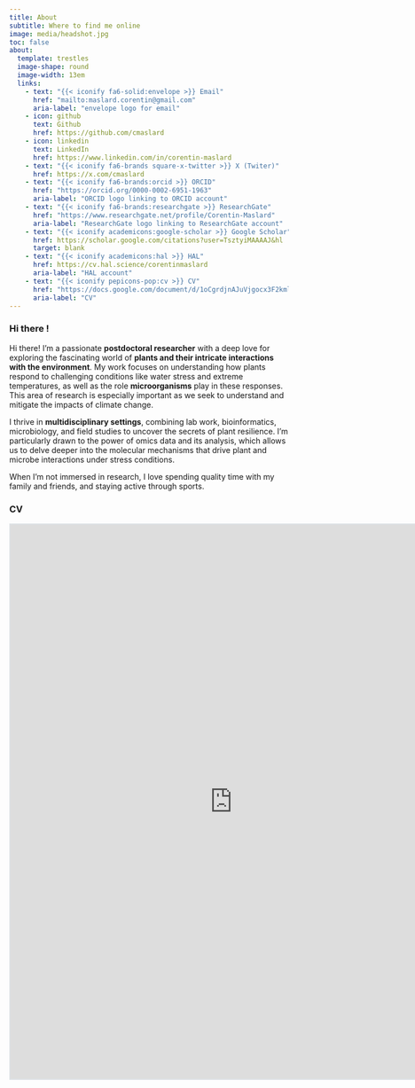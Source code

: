 ---
title: About
subtitle: Where to find me online
image: media/headshot.jpg
toc: false
about: 
  template: trestles
  image-shape: round
  image-width: 13em
  links:
    - text: "{{< iconify fa6-solid:envelope >}} Email"
      href: "mailto:maslard.corentin@gmail.com"
      aria-label: "envelope logo for email"
    - icon: github
      text: Github
      href: https://github.com/cmaslard
    - icon: linkedin
      text: LinkedIn
      href: https://www.linkedin.com/in/corentin-maslard
    - text: "{{< iconify fa6-brands square-x-twitter >}} X (Twiter)"
      href: https://x.com/cmaslard
    - text: "{{< iconify fa6-brands:orcid >}} ORCID"
      href: "https://orcid.org/0000-0002-6951-1963"
      aria-label: "ORCID logo linking to ORCID account"
    - text: "{{< iconify fa6-brands:researchgate >}} ResearchGate"
      href: "https://www.researchgate.net/profile/Corentin-Maslard"
      aria-label: "ResearchGate logo linking to ResearchGate account"
    - text: "{{< iconify academicons:google-scholar >}} Google Scholar"
      href: https://scholar.google.com/citations?user=TsztyiMAAAAJ&hl
      target: blank
    - text: "{{< iconify academicons:hal >}} HAL"
      href: https://cv.hal.science/corentinmaslard
      aria-label: "HAL account"
    - text: "{{< iconify pepicons-pop:cv >}} CV"
      href: "https://docs.google.com/document/d/1oCgrdjnAJuVjgocx3F2kmlbJxlqa6uWrSgqm5fWRhpA/edit?usp=sharing"
      aria-label: "CV"
---

### Hi there !

:::{#hero-heading}

Hi there! I'm a passionate **postdoctoral researcher** with a deep love for exploring the fascinating world of **plants and their intricate interactions with the environment**. My work focuses on understanding how plants respond to challenging conditions like water stress and extreme temperatures, as well as the role **microorganisms** play in these responses. This area of research is especially important as we seek to understand and mitigate the impacts of climate change.

I thrive in **multidisciplinary settings**, combining lab work, bioinformatics, microbiology, and field studies to uncover the secrets of plant resilience. I'm particularly drawn to the power of omics data and its analysis, which allows us to delve deeper into the molecular mechanisms that drive plant and microbe interactions under stress conditions.

When I’m not immersed in research, I love spending quality time with my family and friends, and staying active through sports.

:::

:::{#section}
### CV 

```{=html}
<iframe width="800px" height="1000px" style="border:2px solid #dee2e6;" src="https://docs.google.com/document/d/1oCgrdjnAJuVjgocx3F2kmlbJxlqa6uWrSgqm5fWRhpA/edit"  allowfullscreen></iframe>
```
:::